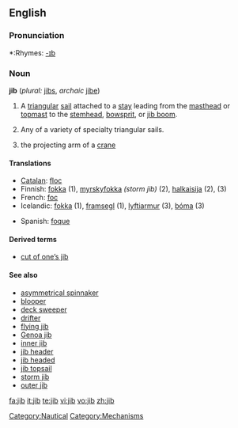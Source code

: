 ==English==

===Pronunciation===
*:Rhymes: [[Rhymes:English:-ɪb|-ɪb]]

===Noun===
'''jib''' (''plural:'' [[jibs]], ''archaic'' [[jibe]])

# {{nautical}} A [[triangular]] [[sail]] attached to a [[stay]] leading from the [[masthead]] or [[topmast]] to the [[stemhead]], [[bowsprit]], or [[jib boom]].
# {{nautical}} Any of a variety of specialty triangular sails.
# the projecting arm of a [[crane]]

====Translations====
{{top}}
*[[Catalan]]: [[floc]] {{m}}
*Finnish: [[fokka]] (1), [[myrskyfokka]] ''(storm jib)'' (2), [[halkaisija]] (2), {{t|fi|puomi}} (3)
*French: [[foc]] {{m}}
*Icelandic: [[fokka]] {{f}} (1), [[framsegl]] {{n}} (1), [[lyftiarmur]] {{m}} (3), [[bóma]] {{f}} (3)
{{mid}}
*Spanish: [[foque]] {{m}}
{{bottom}}

====Derived terms====
* [[cut of one's jib|cut of one’s jib]]

====See also====
* [[asymmetrical spinnaker]]
* [[blooper]]
* [[deck sweeper]]
* [[drifter]]
* [[flying jib]]
* [[Genoa jib]]
* [[inner jib]]
* [[jib header]]
* [[jib headed]]
* [[jib topsail]]
* [[storm jib]]
* [[outer jib]]


[[Category:Nautical]]
[[Category:Mechanisms]]

[[fa:jib]]
[[it:jib]]
[[te:jib]]
[[vi:jib]]
[[vo:jib]]
[[zh:jib]]